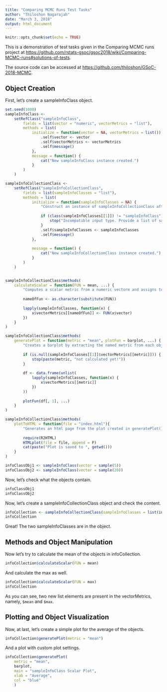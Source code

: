 ```yaml
---
title: "Comparing MCMC Runs Test Tasks"
author: "Thiloshon Nagarajah"
date: "March 3, 2018"
output: html_document
---
```


```r
knitr::opts_chunk$set(echo = TRUE)
```

This is a demonstration of test tasks given in the Comparing MCMC runs project at <https://github.com/rstats-gsoc/gsoc2018/wiki/Comparing-MCMC-runs#solutions-of-tests>.

The source code can be accessed at <https://github.com/thiloshon/GSoC-2018-MCMC>.

## Object Creation
First, let's create a sampleInfoClass object.

```r
set.seed(1000)
sampleInfoClass <-
    setRefClass("sampleInfoClass",
        fields = list(vector = "numeric", vectorMetrics = "list"),
        methods = list(
            initialize = function(vector = NA, vectorMetrics = list()) {
                .self$vector <- vector
                .self$vectorMetrics <- vectorMetrics
                .self$message()
            },
            message = function() {
                cat("New sampleInfoClass instance created.")
            }
        )
    )

sampleInfoCollectionClass <-
    setRefClass("sampleInfoCollectionClass",
        fields = list(sampleInfoClasses = "list"),
        methods = list(
            initialize = function(sampleInfoClasses = NA) {
                "Construct an instance of sampleInfoCollectionClass after validating the type."
                
                if (class(sampleInfoClasses[[1]]) != "sampleInfoClass") {
                    stop("Incompatible input type. Provide a list of sampleInfoClass")
                }
                .self$sampleInfoClasses <- sampleInfoClasses
                .self$message()
            },
            
            message = function() {
                cat("New sampleInfoCollectionClass instance created.")
            }
        )
    )


sampleInfoCollectionClass$methods(
    calculateScalar = function(FUN = mean, ...) {
        "Computes a scalar metric from a numeric vectorm and assigns to the object"
        
        nameOfFun <- as.character(substitute(FUN))
        
        lapply(sampleInfoClasses, function(x) {
            x$vectorMetrics[[nameOfFun]] <- FUN(x$vector)
        })
    }
)

sampleInfoCollectionClass$methods(
    generatePlot = function(metric = "mean", plotFun = barplot, ...) {
        "Creates a barplot by extracting the named metric from each object"
        
        if (is.null(sampleInfoClasses[[1]]$vectorMetrics[[metric]])) {
            stop(paste(metric, "not calculated yet!"))
        }
        
        df <- data.frame(unlist(
            lapply(sampleInfoClasses, function(x) {
                x$vectorMetrics[[metric]]
            })
        ))
        
        plotFun(df[, 1], ...)
    }
)

sampleInfoCollectionClass$methods(
    plotToHTML = function(file = "index.html"){
        "Generates an html page from the plot created in generatePlot() function"
        
        require(R2HTML)
        HTMLplot(file = file, append = F)
        cat(paste("Plot is saved to ", getwd()))
    }   
)
```


```r
infoClassObj1 <- sampleInfoClass(vector = sample(5))
infoClassObj2 <- sampleInfoClass(vector = sample(20))
```

Now, let's check what the objects contain.

```r
infoClassObj1
infoClassObj2
```

Now, let's create a sampleInfoCollectionClass object and check the content.

```r
infoCollection <- sampleInfoCollectionClass(sampleInfoClasses = list(infoClassObj1, infoClassObj2))
infoCollection
```

Great! The two sampleInfoClasses are in the object. 

## Methods and Object Manipulation

Now let's try to calculate the mean of the objects in infoCollection.

```r
infoCollection$calculateScalar(FUN = mean)
```

And calculate the max as well.

```r
infoCollection$calculateScalar(FUN = max)
infoCollection
```

As you can see, two new list elements are present in the vectorMetrics, namely, `$mean` and `$max`.


## Plotting and Object Visualization

Now, at last, let's create a simple plot for the average of the objects.

```r
infoCollection$generatePlot(metric = "mean")
```

And a plot with custom plot settings.

```r
infoCollection$generatePlot(
    metric = "mean",
    barplot,
    main = "sampleInfoClass Scalar Plot",
    xlab = "Average",
    col = "blue"
    )
```









